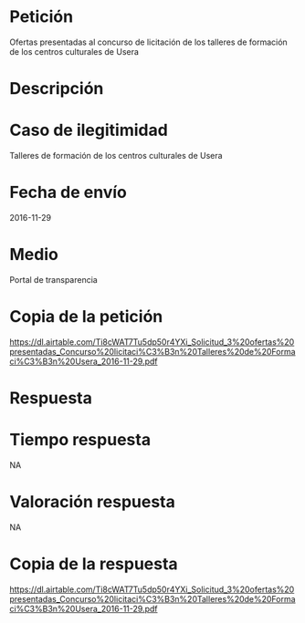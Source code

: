 Petición
========

Ofertas presentadas al concurso de licitación de los talleres de
formación de los centros culturales de Usera

Descripción
===========

Caso de ilegitimidad
====================

Talleres de formación de los centros culturales de Usera

Fecha de envío
==============

2016-11-29

Medio
=====

Portal de transparencia

Copia de la petición
====================

<https://dl.airtable.com/Ti8cWAT7Tu5dp50r4YXi_Solicitud_3%20ofertas%20presentadas_Concurso%20licitaci%C3%B3n%20Talleres%20de%20Formaci%C3%B3n%20Usera_2016-11-29.pdf>

Respuesta
=========

Tiempo respuesta
================

NA

Valoración respuesta
====================

NA

Copia de la respuesta
=====================

<https://dl.airtable.com/Ti8cWAT7Tu5dp50r4YXi_Solicitud_3%20ofertas%20presentadas_Concurso%20licitaci%C3%B3n%20Talleres%20de%20Formaci%C3%B3n%20Usera_2016-11-29.pdf>
